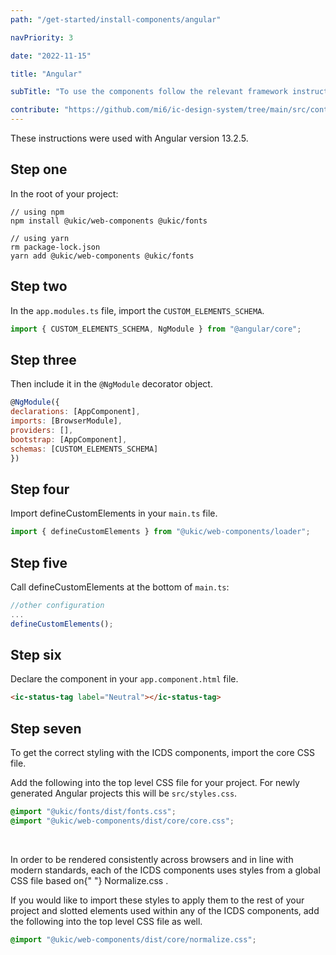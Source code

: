 ```yaml
---
path: "/get-started/install-components/angular"

navPriority: 3

date: "2022-11-15"

title: "Angular"

subTitle: "To use the components follow the relevant framework instructions."

contribute: "https://github.com/mi6/ic-design-system/tree/main/src/content/structured/get-started/angular.mdx"
---
```


These instructions were used with Angular version 13.2.5.

## Step one

In the root of your project:

```shell
// using npm
npm install @ukic/web-components @ukic/fonts

// using yarn
rm package-lock.json
yarn add @ukic/web-components @ukic/fonts
```

## Step two

In the `app.modules.ts` file, import the `CUSTOM_ELEMENTS_SCHEMA`.

```jsx
import { CUSTOM_ELEMENTS_SCHEMA, NgModule } from "@angular/core";
```

## Step three

Then include it in the `@NgModule` decorator object.

```jsx
@NgModule({
declarations: [AppComponent],
imports: [BrowserModule],
providers: [],
bootstrap: [AppComponent],
schemas: [CUSTOM_ELEMENTS_SCHEMA]
})
```

## Step four

Import defineCustomElements in your `main.ts` file.

```jsx
import { defineCustomElements } from "@ukic/web-components/loader";
```

## Step five

Call defineCustomElements at the bottom of `main.ts`:

```jsx
//other configuration
...
defineCustomElements();
```

## Step six

Declare the component in your `app.component.html` file.

```html
<ic-status-tag label="Neutral"></ic-status-tag>
```

## Step seven

To get the correct styling with the ICDS components, import the core CSS file.

Add the following into the top level CSS file for your project. For newly generated Angular projects this will be `src/styles.css`.

```css
@import "@ukic/fonts/dist/fonts.css";
@import "@ukic/web-components/dist/core/core.css";
```

<br />

<p>
  In order to be rendered consistently across browsers and in line with modern
  standards, each of the ICDS components uses styles from a global CSS file
  based on{" "}
  <ic-link
    target="_blank"
    href="https://necolas.github.io/normalize.css/"
    rel="noreferer noopener nofollow"
  >
    Normalize.css
  </ic-link>
  .
</p>

If you would like to import these styles to apply them to the rest of your project and slotted elements used within any of the ICDS components, add the following into the top level CSS file as well.

```css
@import "@ukic/web-components/dist/core/normalize.css";
```
